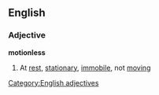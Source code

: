 ==English==
===Adjective===
'''motionless'''
#At [[rest]], [[stationary]], [[immobile]], not [[moving]]
[[Category:English adjectives]]